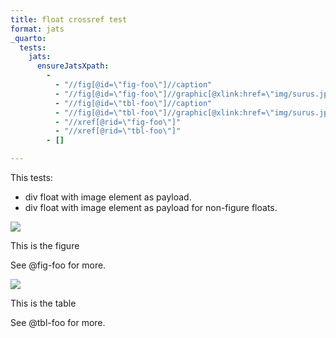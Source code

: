 ```yaml
---
title: float crossref test
format: jats
_quarto:
  tests:
    jats:
      ensureJatsXpath:
        - 
          - "//fig[@id=\"fig-foo\"]//caption"
          - "//fig[@id=\"fig-foo\"]//graphic[@xlink:href=\"img/surus.jpg\"]"
          - "//fig[@id=\"tbl-foo\"]//caption"
          - "//fig[@id=\"tbl-foo\"]//graphic[@xlink:href=\"img/surus.jpg\"]"
          - "//xref[@rid=\"fig-foo\"]"
          - "//xref[@rid=\"tbl-foo\"]"
        - []

---
```


This tests:

- div float with image element as payload.
- div float with image element as payload for non-figure floats.


::: {#fig-foo}
![](img/surus.jpg)

This is the figure
:::
See @fig-foo for more.


::: {#tbl-foo}
![](img/surus.jpg)

This is the table
:::
See @tbl-foo for more.

